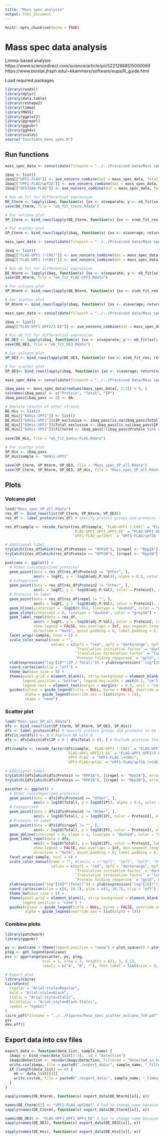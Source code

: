```yaml
---
title: "Mass spec analysis"
output: html_document
---
```


```r
knitr::opts_chunk$set(echo = TRUE)
```

# Mass spec data analysis

Limma-based analysis: 
https://www.sciencedirect.com/science/article/pii/S2212968515000069
https://www.biostat.jhsph.edu/~kkammers/software/eupa/R_guide.html

Load required packages
```r
library(readxl)
library(dplyr)
library(data.table)
library(reshape2)
library(limma)
library(MASS)
library(ggplot2)
library(ggrepel)
library(ggpubr)
library(ggh4x)
library(scales)
source("functions_mass_spec.R")
```

## Run functions

```r
mass_spec_data <- consolidate(filepath = "../../Processed data/Mass spec/Mass spectrometry C-terminal data.xlsx")

ibaq <- list()
ibaq[["UPF1-FLAG"]] <- ave_nonzero_combine(dat = mass_spec_data, Total_col = c(14, 2, 4), IP_col = c(15, 3, 5), minrep = 2)
ibaq[["UPF1-FLAG/upf2Δ"]] <- ave_nonzero_combine(dat = mass_spec_data, Total_col = c(12, 16, 18), IP_col = c(13, 17, 19), minrep = 2)
ibaq[["DE572AA-FLAG"]] <- ave_nonzero_combine(dat = mass_spec_data, Total_col = c(10, 6, 8), IP_col = c(11, 7, 9), minrep = 2)

# Run eb_fit for differential expression
DE_Cterm <- lapply(ibaq, function(x) {xx <- x$separate; y <- eb_fit(xx); return(y)})
save(DE_Cterm, file = "eb_fit_Cterm.Rdata")

# For volcano plot
VP_Cterm <- bind_rows(lapply(DE_Cterm, function(x) {xx <- x$eb_fit_res; return(xx)}), .id = "sample")

# For scatter plot
SP_Cterm <- bind_rows(lapply(ibaq, function(x) {xx <- x$average; return(xx)}), .id = "sample")
```

```r
mass_spec_data <- consolidate(filepath = "../../Processed data/Mass spec/Mass spectrometry FLAG-Upf1.xlsx")

ibaq <- list()
ibaq[["FLAG-UPF1 (-CHX)"]] <- ave_nonzero_combine(dat = mass_spec_data, Total_col = c(3, 5), IP_col = c(7, 9), minrep = 2)
ibaq[["FLAG-UPF1 (+CHX)"]] <- ave_nonzero_combine(dat = mass_spec_data, Total_col = c(2, 4), IP_col = c(6, 8), minrep = 2)

# Run eb_fit for differential expression
DE_Nterm <- lapply(ibaq, function(x) {xx <- x$separate; y <- eb_fit(xx); return(y)})
save(DE_Nterm, file = "eb_fit_FLAG-UPF1.Rdata")

# For volcano plot
VP_Nterm <- bind_rows(lapply(DE_Nterm, function(x) {xx <- x$eb_fit_res; return(xx)}), .id = "sample")

# For scatter plot
SP_Nterm <- bind_rows(lapply(ibaq, function(x) {xx <- x$average; return(xx)}), .id = "sample")
```

```r
mass_spec_data <- consolidate(filepath = "../../Processed data/Mass spec/Mass spectrometry FLAG-Upf1 Upf2-Upf3 EE data.xlsx")

ibaq <- list()
ibaq[["FLAG-UPF1 UPF2/3 EE"]] <- ave_nonzero_combine(dat = mass_spec_data, Total_col = c(2, 4), IP_col = c(3, 5), minrep = 2)

# Run eb_fit for differential expression
DE_OE3 <- lapply(ibaq, function(x) {xx <- x$separate; y <- eb_fit(xx); return(y)})
save(DE_OE3, file = "eb_fit_OE3.Rdata")

# For volcano plot
VP_OE3 <- bind_rows(lapply(DE_OE3, function(x) {xx <- x$eb_fit_res; return(xx)}), .id = "sample")

# For scatter plot
SP_OE3<- bind_rows(lapply(ibaq, function(x) {xx <- x$average; return(xx)}), .id = "sample")
```

```r
mass_spec_data <- consolidate(filepath = "../../Processed data/Mass spec/Mass spectrometry 6XHis-Upf1 data.xlsx")

ibaq_pass <- mass_spec_data[rowSums(mass_spec_data[, 2:3]) > 0, ]
colnames(ibaq_pass) <- c("Protein", "Total", "IP")
ibaq_pass[ibaq_pass == 0] <- NA

# Emulate results of other strains
DE_His <- list()
DE_His[["6XHis-UPF1"]] <- list()
DE_His[["6XHis-UPF1"]]$IP_exclusive <- ibaq_pass[is.na(ibaq_pass$Total), ]
DE_His[["6XHis-UPF1"]]$Total_exclusive <- ibaq_pass[is.na(ibaq_pass$IP), ]
DE_His[["6XHis-UPF1"]]$filtered <- ibaq_pass[!(ibaq_pass$Protein %in% c(DE_His[["6XHis-UPF1"]]$Total_exclusive$Protein, 
                                                                        DE_His[["6XHis-UPF1"]]$IP_exclusive$Protein)), ]
save(DE_His, file = "eb_fit_6xHis-FLAG.Rdata")

# For scatter plot
SP_His <- ibaq_pass
SP_His$sample <- "6XHis-UPF1"
```

```r
save(VP_Cterm, VP_Nterm, VP_OE3, file = "Mass_spec_VP_all.Rdata")
save(SP_Cterm, SP_Nterm, SP_OE3, SP_His, file = "Mass_spec_SP_all.Rdata")
```

## Plots

### Volcano plot

```r
load("Mass_spec_VP_all.Rdata")
res_df <- bind_rows(list(VP_Cterm, VP_Nterm, VP_OE3))
res_df <- label_protein(res_df) # Specify protein groups and proteins to be labeled

res_df$sample <- recode_factor(res_df$sample, `FLAG-UPF1 (-CHX)` = "FLAG-UPF1 (-CHX)", `FLAG-UPF1 (+CHX)` = "FLAG-UPF1 (+CHX)",
                               `FLAG-UPF1_UPF2_UPF3_EE` = "FLAG-UPF1 UPF2/3 EE (+CHX)", `UPF1-FLAG` = "UPF1-FLAG (+CHX)", 
                               `UPF1-FLAG_upf2del` = "UPF1-FLAG/upf2Δ (+CHX)", `DE572AA-FLAG` = "DE572AA-FLAG (+CHX)")

# Additional label
tryCatch({res_df[which(res_df$Protein == "RPP2A"), ]$repel <- "Rpp2A"}, error = function(e){})
tryCatch({res_df[which(res_df$Protein == "RPP2B"), ]$repel <- "Rpp2B"}, error = function(e){})
```
```r
pvolcano <- ggplot() +
  # Other (uncategorized proteins)
  geom_point(data = res_df[res_df$Protein2 == "Other", ], 
             aes(x = logFC, y = -log10(adj.P.Val)), alpha = 0.5, color = "grey60", size = 0.7) +
  # Categorized
  geom_point(data = res_df[res_df$Protein2 != "Other", ], 
             aes(x = logFC, y = -log10(adj.P.Val), color = Protein2), alpha = 0.8, size = 0.7) +
  # Proteins to label
  geom_point(data = res_df[res_df$repel != "", ], 
             aes(x = logFC, y = -log10(adj.P.Val), color = Protein2), alpha = 1, size = 0.7) +
  geom_hline(yintercept = -log10(0.05), linetype = "dashed", color = "grey50") +
  geom_vline(xintercept = 0, linetype = "dashed", color = "grey50") +
  geom_label_repel(data = res_df, 
             aes(x = logFC, y = -log10(adj.P.Val), color = Protein2, label = repel), alpha = 1, size = 1.5,
             show.legend = FALSE, max.overlaps = Inf, min.segment.length = 0, box.padding = 0.2, segment.size = 0.2, hjust = 0.5, 
             direction = "both", point.padding = 0, label.padding = 0.1) +
  facet_wrap(~sample, nrow = 2) +
  scale_color_manual(name = "",
                     values = c(Upf1 = "red", Upf2 = "darkorange", Upf3 = "darkgreen",`Ribosomal protein` = "dodgerblue", 
                                `Translation initiation factor` = "darkblue", `Translation elongation factor` = "darkviolet",
                                `Translation termination factor` = "limegreen", `mRNA decay factor` = "brown", 
                                `Protein folding chaperone` = "gold", Other = "grey60")) +
  xlab(expression("log"[2]*"(IP / Total)")) + ylab(expression("-log"[10]*"(adjusted p-value)")) +
  coord_cartesian(clip = "off") +
  theme_bw(base_size = 8) + 
  theme(panel.grid = element_blank(), strip.background = element_blank(), strip.text = element_text(face = "italic"),
        legend.position = "bottom", legend.key.width = unit(0.1, "cm"), 
        legend.text = element_text(margin = margin(r = 0.5, unit = "cm"))) +
  guides(colour = guide_legend(title = NULL, byrow = FALSE, override.aes = list(size = 1)), 
         alpha = guide_legend(override.aes = list(alpha = 1)),
         shape = "none")
```

### Scatter plot

```r
load("Mass_spec_SP_all.Rdata")
dfs <- bind_rows(list(SP_Cterm, SP_Nterm, SP_OE3, SP_His))
dfs <- label_protein(dfs) # Specify protein groups and proteins to be labeled
dfs[is.na(dfs)] <- 0 # Replace NA with 0
dfs <- dfs[which(dfs$IP > 0 | dfs$Total > 0), ] # Exclude proteins that's 0 for both IP and Total

dfs$sample <- recode_factor(dfs$sample, `FLAG-UPF1 (-CHX)` = "FLAG-UPF1 (-CHX)", `FLAG-UPF1 (+CHX)` = "FLAG-UPF1 (+CHX)",
                            `FLAG-UPF1 UPF2/3 EE` = "FLAG-UPF1 UPF2/3 EE (+CHX)", `6XHis-UPF1` = "6XHis-UPF1 (+CHX)",
                            `UPF1-FLAG` = "UPF1-FLAG (+CHX)", 
                            `UPF1-FLAG/upf2Δ` = "UPF1-FLAG/upf2Δ (+CHX)", `DE572AA-FLAG` = "DE572AA-FLAG (+CHX)")

# Additional label
tryCatch({dfs[which(dfs$Protein == "RPP2A"), ]$repel <- "Rpp2A"}, error = function(e){})
tryCatch({dfs[which(dfs$Protein == "RPP2B"), ]$repel <- "Rpp2B"}, error = function(e){})
```
```r
pscatter <- ggplot() +
  # Other (uncategorized proteins)
  geom_point(data = dfs[dfs$Protein2 == "Other", ], 
             aes(x = log10(Total), y = log10(IP)), alpha = 0.5, color = "grey60", size = 0.7) +
  # Categorized
  geom_point(data = dfs[dfs$Protein2 != "Other", ], 
             aes(x = log10(Total), y = log10(IP), color = Protein2), alpha = 0.8, size = 0.7) +
  # Proteins to label
  geom_point(data = dfs[dfs$repel != "", ], 
             aes(x = log10(Total), y = log10(IP), color = Protein2), alpha = 1, size = 0.7) +
  geom_abline(intercept = 0, slope = 1, linetype = "dashed", color = "grey50") +
  geom_label_repel(data = dfs, 
             aes(x = log10(Total), y = log10(IP), color = Protein2, label = repel), alpha = 1, size = 1.5,
             show.legend = FALSE, max.overlaps = Inf, min.segment.length = 0, box.padding = 0.2, segment.size = 0.2, hjust = 0.5, 
             direction = "both", point.padding = 0, label.padding = 0.1) +
  facet_wrap(~sample, ncol = 4) +
  scale_color_manual(name = "", #limits = c("Upf1", "Upf2", "Upf3", "Ribosomal proteins", "Other"),
                     values = c(Upf1 = "red", Upf2 = "darkorange", Upf3 = "darkgreen",`Ribosomal protein` = "dodgerblue", 
                                `Translation initiation factor` = "darkblue", `Translation elongation factor` = "darkviolet",
                                `Translation termination factor` = "limegreen", `mRNA decay factor` = "brown", 
                                `Protein folding chaperone` = "gold", Other = "grey60")) +
  xlab(expression("log"[10]*"(Total)")) + ylab(expression("log"[10]*"(IP)")) +
  coord_cartesian(xlim = c(4, 10.7), ylim = c(4, 10.7), clip = "off") +
  theme_bw(base_size = 8) + 
  theme(panel.grid = element_blank(), strip.background = element_blank(), strip.text = element_text(face = "italic"),
        legend.position = "none") +  
  guides(colour = guide_legend(title = NULL, byrow = FALSE, override.aes = list(size = 1), nrow = 3), 
         alpha = guide_legend(override.aes = list(alpha = 1)))
```

### Combine plots

```r
library(patchwork)
library(ggpubr)

pv <- pvolcano + theme(legend.position = "none") + plot_spacer() + plot_layout(widths = c(3.1, 0.9), nrow = 1)
pleg <- get_legend(pvolcano)
psv <- ggarrange(pscatter, pv, pleg, 
                 ncol = 1, nrow = 3, heights = c(1, 1, 0.1),
                 labels = c("A", "B", ""), font.label = list(size = 9, face = "bold"))

# Export plot
library(Cairo)
CairoFonts(
  regular = "Arial:style=Regular",
  bold = "Arial:style=Black",
  italic = "Arial:style=Italic",
  bolditalic = "Arial:style=Black Italic",
  symbol = "Symbol"
)
cairo_pdf(filename = "../../Figures/Mass_spec_scatter_volcano_7x9.pdf", family = "Arial", width = 7, height = 9) 
psv
dev.off()
```

## Export data into csv files

```r
export_data <- function(data_list, sample_name) {
  ibaqs <- bind_rows(data_list[1:3], .id = "Detection")
  ibaqs$Detection <- recode(ibaqs$Detection, filtered = "Detected_in_both")
  write.csv(ibaqs, file = paste0("./export_data/", sample_name, "_filtered_iBAQ_values.csv"), row.names = FALSE)
  if (length(data_list) == 4) {
    eb <- data_list[[4]]
    write.csv(eb, file = paste0("./export_data/", sample_name, "_limma_abundance_changes.csv"), row.names = FALSE)
  }
}
```
```r
sapply(names(DE_Nterm), function(x) export_data(DE_Nterm[[x]], x))

names(DE_Cterm)[2] <- "UPF1-FLAG_upf2del" # had to change name because delta sign and slash give errors
sapply(names(DE_Cterm), function(x) export_data(DE_Cterm[[x]], x))

names(DE_OE3) <- "FLAG-UPF1_UPF2_UPF3_EE" # had to change name because slash gives error
sapply(names(DE_OE3), function(x) export_data(DE_OE3[[x]], x))

sapply(names(DE_His), function(x) export_data(DE_His[[x]], x))
```
